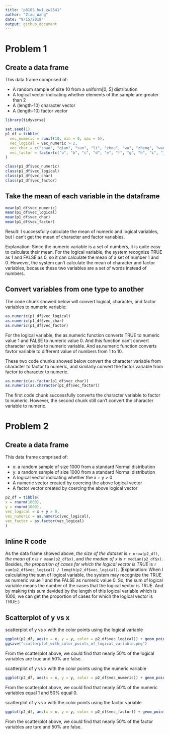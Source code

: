```yaml
---
title: "p8105_hw1_zw2541"
author: "Zixu_Wang"
date: "9/15/2018"
output: github_document
---
```


# Problem 1

## Create a data frame
This data frame comprised of:

*  A random sample of size 10 from a uniform[0, 5] distribution
*  A logical vector indicating whether elements of the sample are greater than 2
*  A (length-10) character vector
*  A (length-10) factor vector

```r
library(tidyverse)
```

```r
set.seed(1)
p1_df = tibble(
  vec_numeric = runif(10, min = 0, max = 5),
  vec_logical = vec_numeric > 2,
  vec_char = c("zhao", "qian", "sun", "li", "zhou", "wu", "zheng", "wang", "feng", "chen"),
  vec_factor = factor(c("a", "b", "c", "d", "e", "f", "g", "h", "i", "j"))
)

class(p1_df$vec_numeric)
class(p1_df$vec_logical)
class(p1_df$vec_char)
class(p1_df$vec_factor)
```

## Take the mean of each variable in the dataframe

```r
mean(p1_df$vec_numeric)
mean(p1_df$vec_logical)
mean(p1_df$vec_char)
mean(p1_df$vec_factor)
```
Result: I successfully calculate the mean of numeric and logical variables, but I can't get the mean of character and factor variables.

Explanation: Since the numeric variable is a set of numbers, it is quite easy to calculate their mean. For the logical variable, the system recognize TRUE as 1 and FALSE as 0, so it can calculate the mean of a set of number 1 and 0. However, the system can't calculate the mean of character and factor variables, because these two variables are a set of words instead of numbers.

## Convert variables from one type to another

The code chunk showed below will convert logical, character, and factor variables to numeric variable:
```r
as.numeric(p1_df$vec_logical)
as.numeric(p1_df$vec_char)
as.numeric(p1_df$vec_factor)
```
For the logical variable, the as.numeric function converts TRUE to numeric value 1 and FALSE to numeric value 0. And this function can't convert character variable to numeric variable. And as.numeric function converts favtor variable to different value of numbers from 1 to 10.


These two code chunks showed below convert the character variable from character to factor to numeric, and similarly convert the factor variable from factor to character to numeric. 
```r
as.numeric(as.factor(p1_df$vec_char))
as.numeric(as.character(p1_df$vec_factor))
```
The first code chunk successfully converts the character variable to factor to numeric. However, the second chunk still can't convert the character variable to numeric.


# Problem 2

## Create a data frame
This data frame comprised of:

*  x: a random sample of size 1000 from a standard Normal distribution
*  y: a random sample of size 1000 from a standard Normal distribution
*  A logical vector indicating whether the x + y > 0
*  A numeric vector created by coercing the above logical vector
*  A factor vector created by coercing the above logical vector

```r
p2_df = tibble(
x = rnorm(1000),
y = rnorm(1000),
vec_logical = x + y > 0,
vec_numeric = as.numeric(vec_logical),
vec_factor = as.factor(vec_logical)
)
```

## Inline R code
As the data frame showed above, *the size of the dataset* is `r nrow(p2_df)`, *the mean of x is* `r mean(p2_df$x)`, and *the median of x* is `r median(p2_df$x)`. Besides, *the proportion of cases for which the logical vector is TRUE* is `r sum(p2_df$vec_logical) / length(p2_df$vec_logical)`. (Explanation: When I calculating the sum of logical variable, the system may recognize the TRUE as numeric value 1 and the FALSE as numeric value 0. So, the sum of logical variable means the number of the cases that the logical vector is TRUE. And by making this sum devided by the length of this logical variable which is 1000, we can get the proportion of cases for which the logical vector is TRUE.)

## Scatterplot of y vs x

scatterplot of y vs x with the color points using the logical variable
```r
ggplot(p2_df, aes(x = x, y = y, color = p2_df$vec_logical)) + geom_point()
ggsave("scatterplot_with_color_points_of_logical_variable.png")
```
From the scatterplot above, we could find that nearly 50% of the logical variables are true and 50% are false.

scatterplot of y vs x with the color points using the numeric variable
```r
ggplot(p2_df, aes(x = x, y = y, color = p2_df$vec_numeric)) + geom_point()
```
From the scatterplot above, we could find that nearly 50% of the numeric variables equal 1 and 50% equal 0.

scatterplot of y vs x with the color points using the factor variable
```r
ggplot(p2_df, aes(x = x, y = y, color = p2_df$vec_factor)) + geom_point()
```
From the scatterplot above, we could find that nearly 50% of the factor variables are ture and 50% are false.
